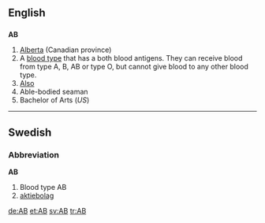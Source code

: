 {{see|ab|Ab}}
==English==

==={{Abbreviation}}===
'''AB'''

# [[Alberta]] (Canadian province)
# A [[blood type]] that has a both blood antigens. They can receive blood from type A, B, AB or type O, but cannot give blood to any other blood type.
# [[Also]]
# Able-bodied seaman
# Bachelor of Arts (''US'')

----

==Swedish==

===Abbreviation===
'''AB'''

# Blood type AB
# [[aktiebolag]]

[[de:AB]]
[[et:AB]]
[[sv:AB]]
[[tr:AB]]